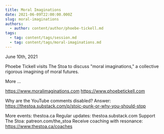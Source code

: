 ```yaml
---
title: Moral Imaginations
date: 2021-06-09T22:00:00.000Z
slug: moral-imaginations
authors:
  - author: content/author/phoebe-tickell.md
tags:
  - tag: content/tags/session.md
  - tag: content/tags/moral-imaginations.md
---
```


June 10th, 2021

Phoebe Tickell visits The Stoa to discuss "moral imaginations," a collective rigorous imagining of moral futures.

More ... 

https://www.moralimaginations.com
https://www.phoebetickell.com

Why are the YouTube comments disabled? Answer: https://thestoa.substack.com/p/stoic-punk-or-why-you-should-stop

More events: thestoa.ca
Regular updates: thestoa.substack.com
Support The Stoa: patreon.com/the_stoa
Receive coaching with resonance: https://www.thestoa.ca/coaches
